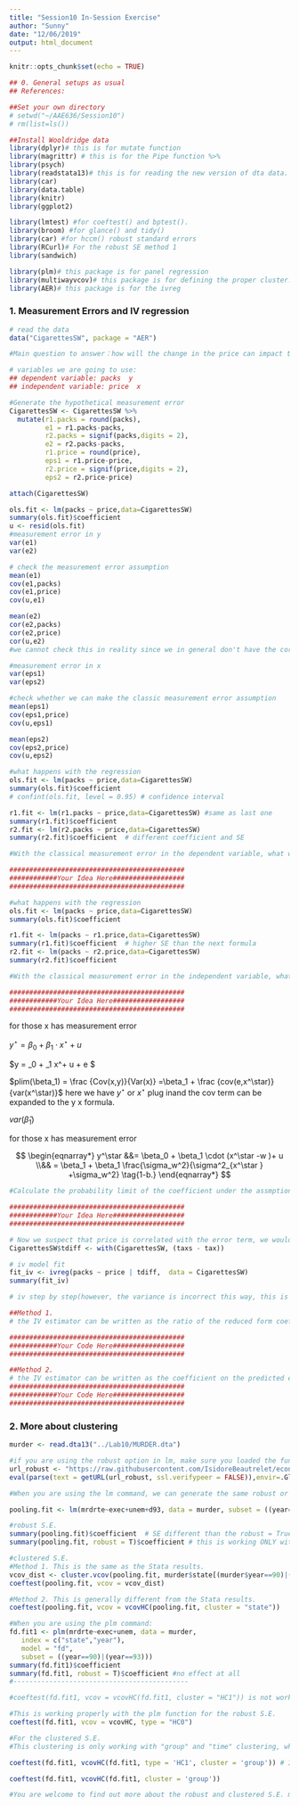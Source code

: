 ```yaml
---
title: "Session10 In-Session Exercise"
author: "Sunny"
date: "12/06/2019"
output: html_document
---
```


```r
knitr::opts_chunk$set(echo = TRUE)
```


```r
## 0. General setups as usual
## References: 

##Set your own directory
# setwd("~/AAE636/Session10")
# rm(list=ls())

##Install Wooldridge data
library(dplyr)# this is for mutate function
library(magrittr) # this is for the Pipe function %>%
library(psych)
library(readstata13)# this is for reading the new version of dta data.
library(car)
library(data.table)
library(knitr)
library(ggplot2)

library(lmtest) #for coeftest() and bptest().
library(broom) #for glance() and tidy()
library(car) #for hccm() robust standard errors
library(RCurl)# For the robust SE method 1
library(sandwich)

library(plm)# this package is for panel regression
library(multiwayvcov)# this package is for defining the proper cluster.
library(AER)# this package is for the ivreg
```

### 1. Measurement Errors and IV regression
```r
# read the data
data("CigarettesSW", package = "AER")

#Main question to answer：how will the change in the price can impact the consumption of the cigirates?

# variables we are going to use:
## dependent variable: packs  y
## independent variable: price  x

#Generate the hypothetical measurement error
CigarettesSW <- CigarettesSW %>%
  mutate(r1.packs = round(packs),
         e1 = r1.packs-packs,
         r2.packs = signif(packs,digits = 2),
         e2 = r2.packs-packs,
         r1.price = round(price),
         eps1 = r1.price-price,
         r2.price = signif(price,digits = 2),
         eps2 = r2.price-price)

attach(CigarettesSW)

ols.fit <- lm(packs ~ price,data=CigarettesSW)
summary(ols.fit)$coefficient
u <- resid(ols.fit)
#measurement error in y
var(e1)
var(e2)

# check the measurement error assumption
mean(e1)
cov(e1,packs)
cov(e1,price)
cov(u,e1)

mean(e2)
cor(e2,packs)
cor(e2,price)
cor(u,e2)
#we cannot check this in reality since we in general don't have the correct data without measurement errors.

#measurement error in x
var(eps1)
var(eps2)

#check whether we can make the classic measurement error assumption
mean(eps1)
cov(eps1,price)
cov(u,eps1)

mean(eps2)
cov(eps2,price)
cov(u,eps2)

#what happens with the regression
ols.fit <- lm(packs ~ price,data=CigarettesSW)
summary(ols.fit)$coefficient
# confint(ols.fit, level = 0.95) # confidence interval

r1.fit <- lm(r1.packs ~ price,data=CigarettesSW) #same as last one
summary(r1.fit)$coefficient
r2.fit <- lm(r2.packs ~ price,data=CigarettesSW)
summary(r2.fit)$coefficient  # different coefficient and SE

```


```r
#With the classical measurement error in the dependent variable, what will happen with the S.E.? Are the estimation results consistant with your prediction? 

############################################
############Your Idea Here##################
############################################

#what happens with the regression
ols.fit <- lm(packs ~ price,data=CigarettesSW)
summary(ols.fit)$coefficient

r1.fit <- lm(packs ~ r1.price,data=CigarettesSW)  
summary(r1.fit)$coefficient  # higher SE than the next formula
r2.fit <- lm(packs ~ r2.price,data=CigarettesSW)
summary(r2.fit)$coefficient

#With the classical measurement error in the independent variable, what will happen with the coefficients? Is your estimation consistant with your prediction

############################################
############Your Idea Here##################
############################################
```

for those x has measurement error


$y^\star = \beta_0 + \beta_1 \cdot x^\star + u$ 

<!-- the origin function -->
<!-- #-------------------------------------------- -->

$y = \beta_0 + \beta_1 \cdot x^\star + u  + e $  
<!-- this has measurement error on y -->

$plim(\beta_1) = \frac {Cov(x,y)}{Var(x)}  =\beta_1 + \frac {cov(e,x^\star)}{var(x^\star)}$
here we have $y^\star$ or $x^\star$ plug inand the cov term can be expanded to the y x formula.



$var(\hat \beta_1)$


<!-- #-------------------------------------------- -->

for those x has measurement error

$$
\begin{eqnarray*}
y^\star &&= \beta_0 + \beta_1 \cdot (x^\star -w )+ u \\&&
  = \beta_1 + \beta_1 \frac{\sigma_w^2}{\sigma^2_{x^\star } +\sigma_w^2} 
\tag{1-b.}
\end{eqnarray*}
$$


```r
#Calculate the probability limit of the coefficient under the assmption that r1.price has the classical measurement error.

############################################
############Your Idea Here##################
############################################

# Now we suspect that price is correlated with the error term, we would like to use an instrument tdiff
CigarettesSW$tdiff <- with(CigarettesSW, (taxs - tax)) 

# iv model fit
fit_iv <- ivreg(packs ~ price | tdiff,  data = CigarettesSW)
summary(fit_iv)

# iv step by step(however, the variance is incorrect this way, this is only for the coefficients)

##Method 1.
# the IV estimator can be written as the ratio of the reduced form coefficient on the instrument to the first stage coefficient on the instrument.

############################################
############Your Code Here##################
############################################

##Method 2.
# the IV estimator can be written as the coefficient on the predicted endogenous variable from the first stage estimation on the instrument.
############################################
############Your Code Here##################
############################################

```

### 2. More about clustering

```r
murder <- read.dta13("../Lab10/MURDER.dta")

#if you are using the robust option in lm, make sure you loaded the function first, otherwise it is not working automatically.
url_robust <- "https://raw.githubusercontent.com/IsidoreBeautrelet/economictheoryblog/master/robust_summary.R"
eval(parse(text = getURL(url_robust, ssl.verifypeer = FALSE)),envir=.GlobalEnv)
```


```r
#When you are using the lm command, we can generate the same robust or clustered S.E. from the following commands.

pooling.fit <- lm(mrdrte~exec+unem+d93, data = murder, subset = ((year==90)|(year==93)))

#robust S.E.
summary(pooling.fit)$coefficient  # SE different than the robust = True.
summary(pooling.fit, robust = T)$coefficient # this is working ONLY with lm function.

#clustered S.E.
#Method 1. This is the same as the Stata results.
vcov_dist <- cluster.vcov(pooling.fit, murder$state[(murder$year==90)|(murder$year==93)])
coeftest(pooling.fit, vcov = vcov_dist)

#Method 2. This is generally different from the Stata results.
coeftest(pooling.fit, vcov = vcovHC(pooling.fit, cluster = "state"))

#When you are using the plm command:
fd.fit1 <- plm(mrdrte~exec+unem, data = murder, 
   index = c("state","year"), 
   model = "fd",
   subset = ((year==90)|(year==93)))
summary(fd.fit1)$coefficient
summary(fd.fit1, robust = T)$coefficient #no effect at all
#--------------------------------------------

#coeftest(fd.fit1, vcov = vcovHC(fd.fit1, cluster = "HC1")) is not working properly.

#This is working properly with the plm function for the robust S.E.
coeftest(fd.fit1, vcov = vcovHC, type = "HC0")

#For the clustered S.E.
#This clustering is only working with "group" and "time" clustering, which is reasonable. Since it is easy to argue that for each of the group, or during the same time, the variance is correlated with each other. 

coeftest(fd.fit1, vcovHC(fd.fit1, type = 'HC1', cluster = 'group')) # It is argued on the internet that this one can generate the same clustered S.E. as in Stata.

coeftest(fd.fit1, vcovHC(fd.fit1, cluster = 'group'))

#You are welcome to find out more about the robust and clustered S.E. methods using R and choose yours in your future work.
```

